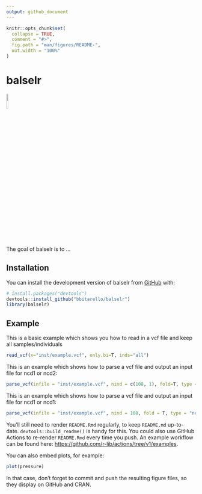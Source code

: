 ```yaml
---
output: github_document
---
```


<!-- README.md is generated from README.Rmd. Please edit that file -->

```r
knitr::opts_chunk$set(
  collapse = TRUE,
  comment = "#>",
  fig.path = "man/figures/README-",
  out.width = "100%"
)
```

# balselr

<!-- badges: start -->
![](images/balselr2.png){width=10% height=10%}
<!-- badges: end -->

The goal of balselr is to ...

## Installation

You can install the development version of balselr from [GitHub](https://github.com/) with:

``` r
# install.packages("devtools")
devtools::install_github("bbitarello/balselr")
library(balselr)
```


## Example

This is a basic example which shows you how to read in a vcf file and keep all samples/individuals

``` r
read_vcf(x="inst/example.vcf", only.bi=T, inds="all")
```

This is an example which shows how to parse a vcf file and output an input file for ncd1 or ncd2:

``` r
parse_vcf(infile = "inst/example.vcf", nind = c(108, 1), fold=T, type = "ncd2")
```
This is an example which shows how to parse a vcf file and output an input file for ncd1 or ncd1:

``` r
parse_vcf(infile = "inst/example.vcf", nind = 108, fold = T, type = "ncd1")
```

You'll still need to render `README.Rmd` regularly, to keep `README.md` up-to-date. `devtools::build_readme()` is handy for this. You could also use GitHub Actions to re-render `README.Rmd` every time you push. An example workflow can be found here: <https://github.com/r-lib/actions/tree/v1/examples>.

You can also embed plots, for example:

```r
plot(pressure)
```

In that case, don't forget to commit and push the resulting figure files, so they display on GitHub and CRAN.
